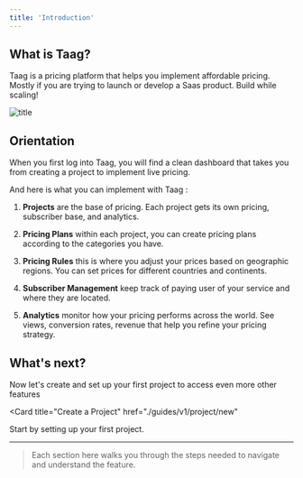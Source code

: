 ```yaml
---
title: 'Introduction'
---
```


## What is Taag?

Taag is a pricing platform that helps you implement affordable pricing. Mostly if you are trying to launch or develop a Saas product. Build while scaling!

![title](/imgs/landing-app.png)

## Orientation

When you first log into Taag, you will find a clean dashboard that takes you from creating a project to implement live pricing.

And here is what you can implement with Taag :

1. **Projects**
are the base of pricing. Each project gets its own pricing, subscriber base, and analytics.

2. **Pricing Plans**
within each project, you can create pricing plans according to the categories you have.

3. **Pricing Rules**
this is where you adjust your prices based on geographic regions. You can set prices for different countries and continents.

4. **Subscriber Management**
keep track of paying user of your service and where they are located.

5. **Analytics**
monitor how your pricing performs across the world. See views, conversion rates, revenue that help you refine your pricing strategy.


## What's next?
Now let's create and set up your first project to access even more other features

<Card
  title="Create a Project"
  href="./guides/v1/project/new"
>
  Start by setting up your first project.
</Card>
  
---

> Each section here walks you through the steps needed to navigate and understand the feature.